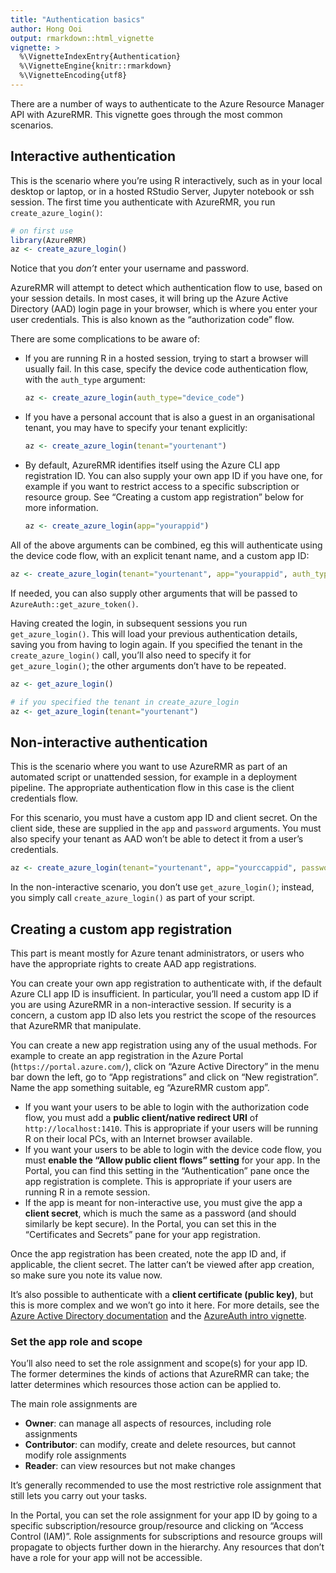 ---
title: "Authentication basics"
author: Hong Ooi
output: rmarkdown::html_vignette
vignette: >
  %\VignetteIndexEntry{Authentication}
  %\VignetteEngine{knitr::rmarkdown}
  %\VignetteEncoding{utf8}
---

There are a number of ways to authenticate to the Azure Resource Manager API with AzureRMR. This vignette goes through the most common scenarios.

## Interactive authentication

This is the scenario where you're using R interactively, such as in your local desktop or laptop, or in a hosted RStudio Server, Jupyter notebook or ssh session. The first time you authenticate with AzureRMR, you run `create_azure_login()`:

```r
# on first use
library(AzureRMR)
az <- create_azure_login()
```

Notice that you _don't_ enter your username and password.

AzureRMR will attempt to detect which authentication flow to use, based on your session details. In most cases, it will bring up the Azure Active Directory (AAD) login page in your browser, which is where you enter your user credentials. This is also known as the "authorization code" flow.

There are some complications to be aware of:

- If you are running R in a hosted session, trying to start a browser will usually fail. In this case, specify the device code authentication flow, with the `auth_type` argument:

  ```r
  az <- create_azure_login(auth_type="device_code")
  ```

- If you have a personal account that is also a guest in an organisational tenant, you may have to specify your tenant explicitly:

  ```r
  az <- create_azure_login(tenant="yourtenant")
  ```

- By default, AzureRMR identifies itself using the Azure CLI app registration ID. You can also supply your own app ID if you have one, for example if you want to restrict access to a specific subscription or resource group. See "Creating a custom app registration" below for more information.

  ```r
  az <- create_azure_login(app="yourappid")
  ```

All of the above arguments can be combined, eg this will authenticate using the device code flow, with an explicit tenant name, and a custom app ID:

```r
az <- create_azure_login(tenant="yourtenant", app="yourappid", auth_type="device_code")
```

If needed, you can also supply other arguments that will be passed to `AzureAuth::get_azure_token()`.

Having created the login, in subsequent sessions you run `get_azure_login()`. This will load your previous authentication details, saving you from having to login again. If you specified the tenant in the `create_azure_login()` call, you'll also need to specify it for `get_azure_login()`; the other arguments don't have to be repeated.

```r
az <- get_azure_login()

# if you specified the tenant in create_azure_login
az <- get_azure_login(tenant="yourtenant")
```

## Non-interactive authentication

This is the scenario where you want to use AzureRMR as part of an automated script or unattended session, for example in a deployment pipeline. The appropriate authentication flow in this case is the client credentials flow.

For this scenario, you must have a custom app ID and client secret. On the client side, these are supplied in the `app` and `password` arguments. You must also specify your tenant as AAD won't be able to detect it from a user's credentials.

  ```r
  az <- create_azure_login(tenant="yourtenant", app="yourccappid", password="client_secret")
  ```

In the non-interactive scenario, you don't use `get_azure_login()`; instead, you simply call `create_azure_login()` as part of your script.

## Creating a custom app registration

This part is meant mostly for Azure tenant administrators, or users who have the appropriate rights to create AAD app registrations.

You can create your own app registration to authenticate with, if the default Azure CLI app ID is insufficient. In particular, you'll need a custom app ID if you are using AzureRMR in a non-interactive session. If security is a concern, a custom app ID also lets you restrict the scope of the resources that AzureRMR that manipulate.

You can create a new app registration using any of the usual methods. For example to create an app registration in the Azure Portal (`https://portal.azure.com/`), click on "Azure Active Directory" in the menu bar down the left, go to "App registrations" and click on "New registration". Name the app something suitable, eg "AzureRMR custom app".

- If you want your users to be able to login with the authorization code flow, you must add a **public client/native redirect URI** of `http://localhost:1410`. This is appropriate if your users will be running R on their local PCs, with an Internet browser available.
- If you want your users to be able to login with the device code flow, you must **enable the "Allow public client flows" setting** for your app. In the Portal, you can find this setting in the "Authentication" pane once the app registration is complete. This is appropriate if your users are running R in a remote session.
- If the app is meant for non-interactive use, you must give the app a **client secret**, which is much the same as a password (and should similarly be kept secure). In the Portal, you can set this in the "Certificates and Secrets" pane for your app registration.

Once the app registration has been created, note the app ID and, if applicable, the client secret. The latter can't be viewed after app creation, so make sure you note its value now.

It's also possible to authenticate with a **client certificate (public key)**, but this is more complex and we won't go into it here. For more details, see the [Azure Active Directory documentation](https://learn.microsoft.com/en-au/azure/active-directory/develop/v2-oauth2-client-creds-grant-flow) and the [AzureAuth intro vignette](https://cran.r-project.org/package=AzureAuth/vignettes/token.html).

### Set the app role and scope

You'll also need to set the role assignment and scope(s) for your app ID. The former determines the kinds of actions that AzureRMR can take; the latter determines which resources those action can be applied to.

The main role assignments are 

- **Owner**: can manage all aspects of resources, including role assignments
- **Contributor**: can modify, create and delete resources, but cannot modify role assignments
- **Reader**: can view resources but not make changes

It's generally recommended to use the most restrictive role assignment that still lets you carry out your tasks.

In the Portal, you can set the role assignment for your app ID by going to a specific subscription/resource group/resource and clicking on "Access Control (IAM)". Role assignments for subscriptions and resource groups will propagate to objects further down in the hierarchy. Any resources that don't have a role for your app will not be accessible.

